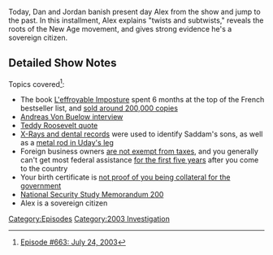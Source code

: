 {{DEFAULTSORT:
    #_EPISODE_0663:July 24, 2003
}}{{Episode
    | title           = July 24, 2003
    | caption         = [https://knowledgefight.libsyn.com/663-july-24-2003 Listen to this episode on Libsyn]
    | episodeNumber   = 663
    | length          = 01:26:09
    | airDate         = March 28, 2022
    | coverageDate    = July 24, 2003
    | episodeType     = [[:Category:2003 Investigation|2003 Investigation]]
    | previousEpisode = [[662: March 22, 2022]]
    | nextEpisode     = [[664: Formulaic Objections Part 5]]
}}

{{Stub}}

Today, Dan and Jordan banish present day Alex from the show and jump to the past. In this installment, Alex explains "twists and subtwists," reveals the roots of the New Age movement, and gives strong evidence he's a sovereign citizen.

==Detailed Show Notes==

Topics covered<ref>[https://knowledgefight.com/research/2022/3/27/episode-663-july-24-2003 Episode #663: July 24, 2003]</ref>:

*The book [https://web.archive.org/web/20041107155306/http://www.time.com/time/europe/magazine/article/0,13005,901020520-237165,00.html L'effroyable Imposture] spent 6 months at the top of the French bestseller list, and [http://www.cnn.com/2002/WORLD/europe/06/26/france.book/ sold around 200,000 copies]
*[https://ratical.org/ratville/CAH/VonBuelow.html Andreas Von Buelow interview]
*[https://www.snopes.com/fact-check/theodore-roosevelt-on-criticizing-the-president/ Teddy Roosevelt quote]
*[https://www.cnn.com/2003/US/07/24/sprj.irq.photos.ethics/index.html X-Rays and dental records] were used to identify Saddam's sons, as well as a [http://news.bbc.co.uk/2/hi/middle_east/3097089.stm metal rod in Uday's leg]
*Foreign business owners [https://smallbusiness.chron.com/new-immigrant-businesses-pay-corporate-taxes-first-five-years-us-72319.html are not exempt from taxes], and you generally can't get most federal assistance [https://aspe.hhs.gov/reports/summary-immigrant-eligibility-restrictions-under-current-law for the first five years] after you come to the country
*Your birth certificate is [https://www.usbirthcertificates.com/articles/birth-certificate-not-a-bond not proof of you being collateral for the government]
*[https://pdf.usaid.gov/pdf_docs/PCAAB500.pdf National Security Study Memorandum 200]
*Alex is a sovereign citizen

[[Category:Episodes]]
[[Category:2003 Investigation]]